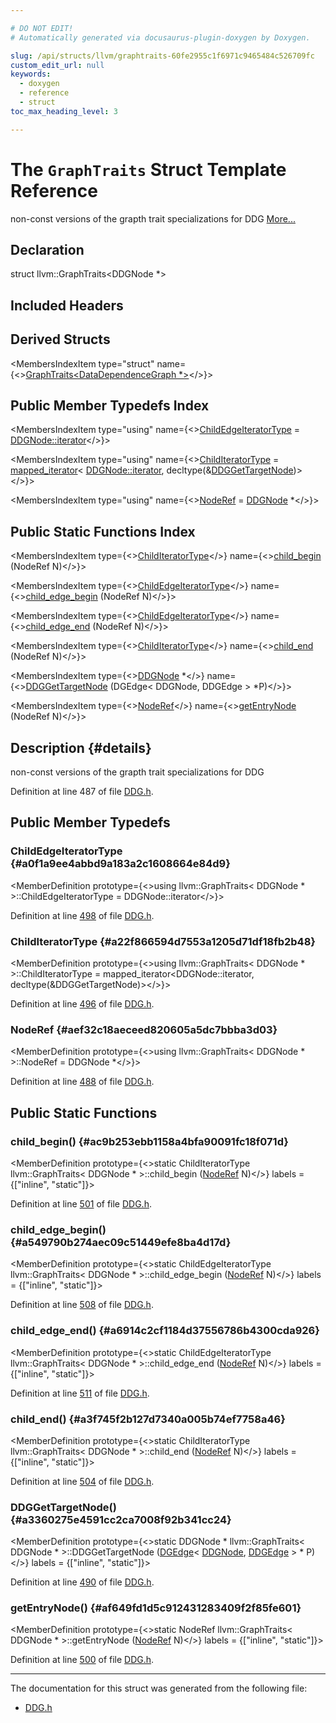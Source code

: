 ```yaml
---

# DO NOT EDIT!
# Automatically generated via docusaurus-plugin-doxygen by Doxygen.

slug: /api/structs/llvm/graphtraits-60fe2955c1f6971c9465484c526709fc
custom_edit_url: null
keywords:
  - doxygen
  - reference
  - struct
toc_max_heading_level: 3

---
```





# The `GraphTraits` Struct Template Reference

<DoxygenPage pluginConfig={pluginConfig}>

non-const versions of the grapth trait specializations for DDG <a href="#details">More...</a>

## Declaration

<CodeBlock>struct llvm::GraphTraits&lt;DDGNode &#42;&gt;</CodeBlock>

## Included Headers

<IncludesList>
<IncludesListItem
  filePath="llvm/Analysis/DDG.h"
  permalink="/docs/api/files/include/include/llvm/include/llvm/analysis/ddg-h"
  isLocal="true" />
</IncludesList>

## Derived Structs

<MembersIndex>

<MembersIndexItem
  type="struct"
  name={<><a href="/docs/api/structs/llvm/graphtraits-0fccf2316ed206f9ebb51a7519867590">GraphTraits&lt;DataDependenceGraph &#42;&gt;</a></>}>
</MembersIndexItem>

</MembersIndex>

## Public Member Typedefs Index

<MembersIndex>

<MembersIndexItem
  type="using"
  name={<><a href="#a0f1a9ee4abbd9a183a2c1608664e84d9">ChildEdgeIteratorType</a> = <a href="/docs/api/classes/llvm/dgnode/#afc2c568806b714dac9a6a3ba0d5841c4">DDGNode::iterator</a></>}>
</MembersIndexItem>

<MembersIndexItem
  type="using"
  name={<><a href="#a22f866594d7553a1205d71df18fb2b48">ChildIteratorType</a> = <a href="/docs/api/classes/llvm/mapped-iterator">mapped&#95;iterator</a>&lt; <a href="/docs/api/classes/llvm/dgnode/#afc2c568806b714dac9a6a3ba0d5841c4">DDGNode::iterator</a>, decltype(&amp;<a href="#a3360275e4591cc2ca7008f92b341cc24">DDGGetTargetNode</a>)&gt;</>}>
</MembersIndexItem>

<MembersIndexItem
  type="using"
  name={<><a href="#aef32c18aeceed820605a5dc7bbba3d03">NodeRef</a> = <a href="/docs/api/classes/llvm/ddgnode">DDGNode</a> &#42;</>}>
</MembersIndexItem>

</MembersIndex>

## Public Static Functions Index

<MembersIndex>

<MembersIndexItem
  type={<><a href="#a22f866594d7553a1205d71df18fb2b48">ChildIteratorType</a></>}
  name={<><a href="#ac9b253ebb1158a4bfa90091fc18f071d">child&#95;begin</a> (NodeRef N)</>}>
</MembersIndexItem>

<MembersIndexItem
  type={<><a href="#a0f1a9ee4abbd9a183a2c1608664e84d9">ChildEdgeIteratorType</a></>}
  name={<><a href="#a549790b274aec09c51449efe8ba4d17d">child&#95;edge&#95;begin</a> (NodeRef N)</>}>
</MembersIndexItem>

<MembersIndexItem
  type={<><a href="#a0f1a9ee4abbd9a183a2c1608664e84d9">ChildEdgeIteratorType</a></>}
  name={<><a href="#a6914c2cf1184d37556786b4300cda926">child&#95;edge&#95;end</a> (NodeRef N)</>}>
</MembersIndexItem>

<MembersIndexItem
  type={<><a href="#a22f866594d7553a1205d71df18fb2b48">ChildIteratorType</a></>}
  name={<><a href="#a3f745f2b127d7340a005b74ef7758a46">child&#95;end</a> (NodeRef N)</>}>
</MembersIndexItem>

<MembersIndexItem
  type={<><a href="/docs/api/classes/llvm/ddgnode">DDGNode</a> &#42;</>}
  name={<><a href="#a3360275e4591cc2ca7008f92b341cc24">DDGGetTargetNode</a> (DGEdge&lt; DDGNode, DDGEdge &gt; &#42;P)</>}>
</MembersIndexItem>

<MembersIndexItem
  type={<><a href="#aef32c18aeceed820605a5dc7bbba3d03">NodeRef</a></>}
  name={<><a href="#af649fd1d5c912431283409f2f85fe601">getEntryNode</a> (NodeRef N)</>}>
</MembersIndexItem>

</MembersIndex>

## Description {#details}

non-const versions of the grapth trait specializations for DDG

Definition at line 487 of file <a href="/docs/api/files/include/include/llvm/include/llvm/analysis/ddg-h">DDG.h</a>.

<SectionDefinition>

## Public Member Typedefs

### ChildEdgeIteratorType {#a0f1a9ee4abbd9a183a2c1608664e84d9}

<MemberDefinition
  prototype={<>using llvm::GraphTraits&lt; DDGNode &#42; &gt;::ChildEdgeIteratorType =  DDGNode::iterator</>}>

Definition at line <a href="/docs/api/files/include/include/llvm/include/llvm/analysis/ddg-h/#l00498">498</a> of file <a href="/docs/api/files/include/include/llvm/include/llvm/analysis/ddg-h">DDG.h</a>.
</MemberDefinition>

### ChildIteratorType {#a22f866594d7553a1205d71df18fb2b48}

<MemberDefinition
  prototype={<>using llvm::GraphTraits&lt; DDGNode &#42; &gt;::ChildIteratorType = 
      mapped&#95;iterator&lt;DDGNode::iterator, decltype(&amp;DDGGetTargetNode)&gt;</>}>

Definition at line <a href="/docs/api/files/include/include/llvm/include/llvm/analysis/ddg-h/#l00496">496</a> of file <a href="/docs/api/files/include/include/llvm/include/llvm/analysis/ddg-h">DDG.h</a>.
</MemberDefinition>

### NodeRef {#aef32c18aeceed820605a5dc7bbba3d03}

<MemberDefinition
  prototype={<>using llvm::GraphTraits&lt; DDGNode &#42; &gt;::NodeRef =  DDGNode &#42;</>}>

Definition at line <a href="/docs/api/files/include/include/llvm/include/llvm/analysis/ddg-h/#l00488">488</a> of file <a href="/docs/api/files/include/include/llvm/include/llvm/analysis/ddg-h">DDG.h</a>.
</MemberDefinition>

</SectionDefinition>

<SectionDefinition>

## Public Static Functions

### child&#95;begin() {#ac9b253ebb1158a4bfa90091fc18f071d}

<MemberDefinition
  prototype={<>static ChildIteratorType llvm::GraphTraits&lt; DDGNode &#42; &gt;::child&#95;begin (<a href="#aef32c18aeceed820605a5dc7bbba3d03">NodeRef</a> N)</>}
  labels = {["inline", "static"]}>

Definition at line <a href="/docs/api/files/include/include/llvm/include/llvm/analysis/ddg-h/#l00501">501</a> of file <a href="/docs/api/files/include/include/llvm/include/llvm/analysis/ddg-h">DDG.h</a>.
</MemberDefinition>

### child&#95;edge&#95;begin() {#a549790b274aec09c51449efe8ba4d17d}

<MemberDefinition
  prototype={<>static ChildEdgeIteratorType llvm::GraphTraits&lt; DDGNode &#42; &gt;::child&#95;edge&#95;begin (<a href="#aef32c18aeceed820605a5dc7bbba3d03">NodeRef</a> N)</>}
  labels = {["inline", "static"]}>

Definition at line <a href="/docs/api/files/include/include/llvm/include/llvm/analysis/ddg-h/#l00508">508</a> of file <a href="/docs/api/files/include/include/llvm/include/llvm/analysis/ddg-h">DDG.h</a>.
</MemberDefinition>

### child&#95;edge&#95;end() {#a6914c2cf1184d37556786b4300cda926}

<MemberDefinition
  prototype={<>static ChildEdgeIteratorType llvm::GraphTraits&lt; DDGNode &#42; &gt;::child&#95;edge&#95;end (<a href="#aef32c18aeceed820605a5dc7bbba3d03">NodeRef</a> N)</>}
  labels = {["inline", "static"]}>

Definition at line <a href="/docs/api/files/include/include/llvm/include/llvm/analysis/ddg-h/#l00511">511</a> of file <a href="/docs/api/files/include/include/llvm/include/llvm/analysis/ddg-h">DDG.h</a>.
</MemberDefinition>

### child&#95;end() {#a3f745f2b127d7340a005b74ef7758a46}

<MemberDefinition
  prototype={<>static ChildIteratorType llvm::GraphTraits&lt; DDGNode &#42; &gt;::child&#95;end (<a href="#aef32c18aeceed820605a5dc7bbba3d03">NodeRef</a> N)</>}
  labels = {["inline", "static"]}>

Definition at line <a href="/docs/api/files/include/include/llvm/include/llvm/analysis/ddg-h/#l00504">504</a> of file <a href="/docs/api/files/include/include/llvm/include/llvm/analysis/ddg-h">DDG.h</a>.
</MemberDefinition>

### DDGGetTargetNode() {#a3360275e4591cc2ca7008f92b341cc24}

<MemberDefinition
  prototype={<>static DDGNode &#42; llvm::GraphTraits&lt; DDGNode &#42; &gt;::DDGGetTargetNode (<a href="/docs/api/classes/llvm/dgedge">DGEdge</a>&lt; <a href="/docs/api/classes/llvm/ddgnode">DDGNode</a>, <a href="/docs/api/classes/llvm/ddgedge">DDGEdge</a> &gt; &#42; P)</>}
  labels = {["inline", "static"]}>

Definition at line <a href="/docs/api/files/include/include/llvm/include/llvm/analysis/ddg-h/#l00490">490</a> of file <a href="/docs/api/files/include/include/llvm/include/llvm/analysis/ddg-h">DDG.h</a>.
</MemberDefinition>

### getEntryNode() {#af649fd1d5c912431283409f2f85fe601}

<MemberDefinition
  prototype={<>static NodeRef llvm::GraphTraits&lt; DDGNode &#42; &gt;::getEntryNode (<a href="#aef32c18aeceed820605a5dc7bbba3d03">NodeRef</a> N)</>}
  labels = {["inline", "static"]}>

Definition at line <a href="/docs/api/files/include/include/llvm/include/llvm/analysis/ddg-h/#l00500">500</a> of file <a href="/docs/api/files/include/include/llvm/include/llvm/analysis/ddg-h">DDG.h</a>.
</MemberDefinition>

</SectionDefinition>

<hr/>

The documentation for this struct was generated from the following file:

<ul>
<li><a href="/docs/api/files/include/include/llvm/include/llvm/analysis/ddg-h">DDG.h</a></li>
</ul>

</DoxygenPage>
